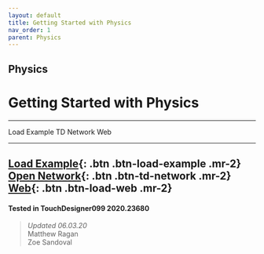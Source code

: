 ```yaml
---
layout: default
title: Getting Started with Physics
nav_order: 1
parent: Physics
---
```


## Physics
# Getting Started with Physics

----


<TDContentButtons link="">Load Example</TDContentButtons>
<TDContentButtons link="">TD Network</TDContentButtons>
<TDContentButtons link="">Web</TDContentButtons>

----

[Load Example](?actionable=1&action=load_tox&remotePath=https://github.com/mir-lab/touchdesigner-instancing-examples-code/raw/main/tox/009-physics/container_getting_started.tox){: .btn .btn-load-example .mr-2}
[Open Network](?actionable=1&action=open_floating_network){: .btn .btn-td-network .mr-2}
[Web](?actionable=1&action=open_in_browser){: .btn .btn-load-web .mr-2}
---

#### Tested in TouchDesigner099 2020.23680 
>*Updated 06.03.20*  
Matthew Ragan  
Zoe Sandoval   